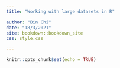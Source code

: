 ```yaml
--- 
title: "Working with large datasets in R"

author: "Bin Chi"
date: "18/3/2021"
site: bookdown::bookdown_site
css: style.css

---
```


```r
knitr::opts_chunk$set(echo = TRUE)
```


# {-}
